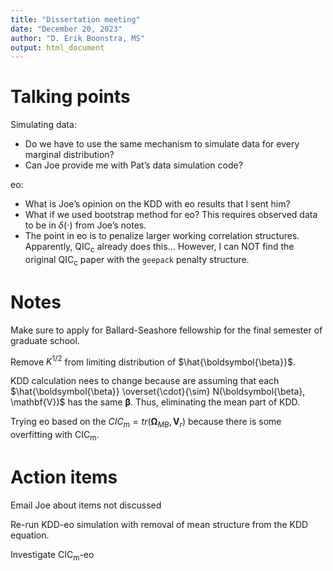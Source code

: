 ```yaml
---
title: "Dissertation meeting"
date: "December 20, 2023"
author: "D. Erik Boonstra, MS"
output: html_document
---
```


# Talking points

Simulating data:

- Do we have to use the same mechanism to simulate data for every marginal distribution?
- Can Joe provide me with Pat's data simulation code?

eo:

- What is Joe's opinion on the KDD with eo results that I sent him?
- What if we used bootstrap method for eo? This requires observed data to be in $\delta(\cdot)$ from Joe's notes.
- The point in eo is to penalize larger working correlation structures. Apparently, QIC~c~ already does this... However, I can NOT find the original QIC~c~ paper with the `geepack` penalty structure.

# Notes

Make sure to apply for Ballard-Seashore fellowship for the final semester of graduate school.

Remove $K^{1/2}$ from limiting distribution of $\hat{\boldsymbol{\beta}}$.

KDD calculation nees to change because are assuming that each $\hat{\boldsymbol{\beta}} \overset{\cdot}{\sim} N(\boldsymbol{\beta}, \mathbf{V})$ has the same $\boldsymbol{\beta}$. Thus, eliminating the mean part of KDD.

Trying eo based on the $CIC_{m} = tr(\boldsymbol{\Omega}_{MB}, \mathbf{V}_{r})$ because there is some overfitting with CIC~m~.

# Action items

Email Joe about items not discussed

Re-run KDD-eo simulation with removal of mean structure from the KDD equation.

Investigate CIC~m~-eo